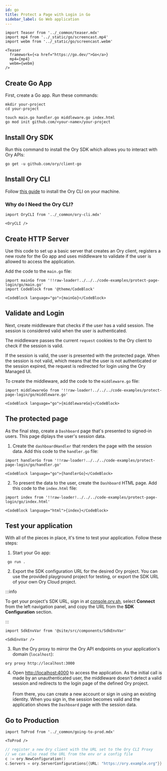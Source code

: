 ```yaml
---
id: go
title: Protect a Page with Login in Go
sidebar_label: Go Web application
---
```


```mdx-code-block
import Teaser from '../_common/teaser.mdx'
import mp4 from '../_static/go/screencast.mp4'
import webm from '../_static/go/screencast.webm'

<Teaser
  framework={<a href="https://go.dev/">Go</a>}
  mp4={mp4}
  webm={webm}
/>
```

## Create Go App

First, create a Go app. Run these commands:

```shell-session
mkdir your-project
cd your-project

touch main.go handler.go middleware.go index.html
go mod init github.com/<your-name>/your-project
```

## Install Ory SDK

Run this command to install the Ory SDK which allows you to interact with Ory
APIs:

```shell-session
go get -u github.com/ory/client-go
```

## Install Ory CLI

Follow [this guide](../cli/01_installation.mdx) to install the Ory CLI on your
machine.

### Why do I Need the Ory CLI?

```mdx-code-block
import OryCLI from '../_common/ory-cli.mdx'

<OryCLI />
```

## Create HTTP Server

Use this code to set up a basic server that creates an Ory client, registers a
new route for the Go app and uses middleware to validate if the user is allowed
to access the application.

Add the code to the `main.go` file:

```mdx-code-block title="main.go"
import mainGo from '!!raw-loader!../../../code-examples/protect-page-login/go/main.go'
import CodeBlock from '@theme/CodeBlock'

<CodeBlock language="go">{mainGo}</CodeBlock>
```

## Validate and Login

Next, create middleware that checks if the user has a valid session. The session
is considered valid when the user is authenticated.

The middleware passes the current `request` cookies to the Ory client to check
if the session is valid.

If the session is valid, the user is presented with the protected page. When the
session is not valid, which means that the user is not authenticated or the
session expired, the request is redirected for login using the Ory Managed UI.

To create the middleware, add the code to the `middleware.go` file:

```mdx-code-block title="middleware.go"
import middlewareGo from '!!raw-loader!../../../code-examples/protect-page-login/go/middleware.go'

<CodeBlock language="go">{middlewareGo}</CodeBlock>
```

## The protected page

As the final step, create a `Dashboard` page that's presented to signed-in
users. This page diplays the user's session data.

1. Create the `dashboardHandler` that renders the page with the session data.
   Add this code to the `handler.go` file:

```mdx-code-block title="handler.go"
import handlerGo from '!!raw-loader!../../../code-examples/protect-page-login/go/handler.go'

<CodeBlock language="go">{handlerGo}</CodeBlock>
```

2. To present the data to the user, create the `Dashboard` HTML page. Add this
   code to the `index.html` file:

```mdx-code-block title="index.html"
import index from '!!raw-loader!../../../code-examples/protect-page-login/go/index.html'

<CodeBlock language="html">{index}</CodeBlock>
```

## Test your application

With all of the pieces in place, it's time to test your application. Follow
these steps:

1. Start your Go app:

```shell-session
 go run .
```

2. Export the SDK configuration URL for the desired Ory project. You can use the
   provided playground project for testing, or export the SDK URL of your own
   Ory Cloud project.

:::info

To get your project's SDK URL, sign in at
[console.ory.sh](https://console.ory.sh/), select **Connect** from the left
navigation panel, and copy the URL from the **SDK Configuration** section.

:::

```mdx-code-block
import SdkEnvVar from '@site/src/components/SdkEnvVar'

<SdkEnvVar />
```

3. Run the Ory proxy to mirror the Ory API endpoints on your application's
   domain (`localhost`):

```shell-session
ory proxy http://localhost:3000
```

4. Open [http://localhost:4000](http://localhost:4000) to access the
   application. As the initial call is made by an unauthenticated user, the
   middleware doesn't detect a valid session and redirects to the login page of
   the defined Ory project.
   <br /> <br /> From there, you can create a new account or sign in using an
   existing identity. When you sign in, the session becomes valid and the
   application shows the `Dashboard` page with the session data.

## Go to Production

```mdx-code-block
import ToProd from '../_common/going-to-prod.mdx'

<ToProd />
```

```go
// register a new Ory client with the URL set to the Ory CLI Proxy
// we can also read the URL from the env or a config file
c := ory.NewConfiguration()
c.Servers = ory.ServerConfigurations{{URL: "https://ory.example.org"}}
```
